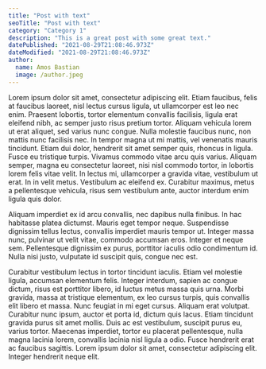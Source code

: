 ```yaml
---
title: "Post with text"
seoTitle: "Post with text"
category: "Category 1"
description: "This is a great post with some great text."
datePublished: "2021-08-29T21:08:46.973Z"
dateModified: "2021-08-29T21:08:46.973Z"
author:
  name: Amos Bastian
  image: /author.jpeg
---
```


Lorem ipsum dolor sit amet, consectetur adipiscing elit. Etiam faucibus, felis at faucibus laoreet, nisl lectus cursus ligula, ut ullamcorper est leo nec enim. Praesent lobortis, tortor elementum convallis facilisis, ligula erat eleifend nibh, ac semper justo risus pretium tortor. Aliquam vehicula lorem ut erat aliquet, sed varius nunc congue. Nulla molestie faucibus nunc, non mattis nunc facilisis nec. In tempor magna ut mi mattis, vel venenatis mauris tincidunt. Etiam dui dolor, hendrerit sit amet semper quis, rhoncus in ligula. Fusce eu tristique turpis. Vivamus commodo vitae arcu quis varius. Aliquam semper, magna eu consectetur laoreet, nisi nisl commodo tortor, in lobortis lorem felis vitae velit. In lectus mi, ullamcorper a gravida vitae, vestibulum ut erat. In in velit metus. Vestibulum ac eleifend ex. Curabitur maximus, metus a pellentesque vehicula, risus sem vestibulum ante, auctor interdum enim ligula quis dolor.

Aliquam imperdiet ex id arcu convallis, nec dapibus nulla finibus. In hac habitasse platea dictumst. Mauris eget tempor neque. Suspendisse dignissim tellus lectus, convallis imperdiet mauris tempor ut. Integer massa nunc, pulvinar ut velit vitae, commodo accumsan eros. Integer et neque sem. Pellentesque dignissim ex purus, porttitor iaculis odio condimentum id. Nulla nisi justo, vulputate id suscipit quis, congue nec est.

Curabitur vestibulum lectus in tortor tincidunt iaculis. Etiam vel molestie ligula, accumsan elementum felis. Integer interdum, sapien ac congue dictum, risus est porttitor libero, id luctus metus massa quis urna. Morbi gravida, massa at tristique elementum, ex leo cursus turpis, quis convallis elit libero et massa. Nunc feugiat in mi eget cursus. Aliquam erat volutpat. Curabitur nunc ipsum, auctor et porta id, dictum quis lacus. Etiam tincidunt gravida purus sit amet mollis. Duis ac est vestibulum, suscipit purus eu, varius tortor. Maecenas imperdiet, tortor eu placerat pellentesque, nulla magna lacinia lorem, convallis lacinia nisl ligula a odio. Fusce hendrerit erat ac faucibus sagittis. Lorem ipsum dolor sit amet, consectetur adipiscing elit. Integer hendrerit neque elit.
